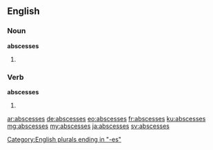 ==English==

===Noun===
'''abscesses'''

# {{plural of|abscess}}

===Verb===
'''abscesses'''

# {{en-third-person singular of|abscess}}

[[Category:English plurals ending in "-es"]]

[[ar:abscesses]]
[[de:abscesses]]
[[eo:abscesses]]
[[fr:abscesses]]
[[ku:abscesses]]
[[mg:abscesses]]
[[my:abscesses]]
[[ja:abscesses]]
[[sv:abscesses]]